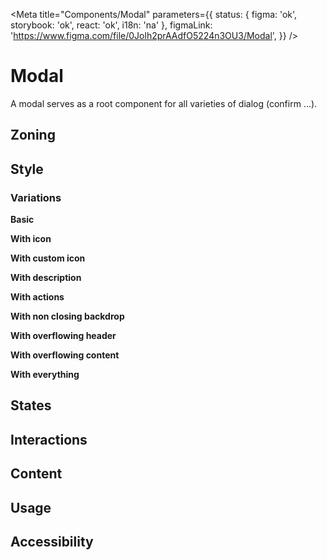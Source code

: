 


<Meta
	title="Components/Modal"
	parameters={{
		status: { figma: 'ok', storybook: 'ok', react: 'ok', i18n: 'na' },
		figmaLink: 'https://www.figma.com/file/0Jolh2prAAdfO5224n3OU3/Modal',
	}}
/>

# Modal

A modal serves as a root component for all varieties of dialog (confirm ...).

## Zoning

<FigmaImage
	src="https://www.figma.com/file/0Jolh2prAAdfO5224n3OU3/Modal?node-id=738%3A12433"
	alt="Zoning image for Modal"
/>

## Style

<FigmaImage
	src="https://www.figma.com/file/0Jolh2prAAdfO5224n3OU3/Modal?node-id=941%3A9946"
	alt="Basic Modal styles"
/>

### Variations

**Basic**

<Canvas>
	<Story height="25rem" story={Stories.Basic} />
</Canvas>

**With icon**

<Canvas>
	<Story height="25rem" story={Stories.WithIcon} />
</Canvas>

**With custom icon**

<Canvas>
	<Story height="25rem" story={Stories.WithCustomIcon} />
</Canvas>

**With description**

<Canvas>
	<Story height="25rem" story={Stories.WithDescription} />
</Canvas>

**With actions**

<Canvas>
	<Story height="25rem" story={Stories.WithActions} />
</Canvas>

**With non closing backdrop**

<Canvas>
	<Story height="25rem" story={Stories.WithNonClosingBackdrop} />
</Canvas>

**With overflowing header**

<Canvas>
	<Story height="25rem" story={Stories.WithOverflowingHeader} />
</Canvas>

**With overflowing content**

<Canvas>
	<Story height="25rem" story={Stories.WithOverflowingContent} />
</Canvas>

**With everything**

<Canvas>
	<Story height="25rem" story={Stories.WithEverything} />
</Canvas>

## States

## Interactions

## Content

## Usage

## Accessibility
